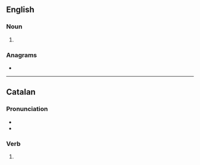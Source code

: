 ==English==

===Noun===
{{head|en|noun plural form}}

# {{plural of|tallat|lang=en}}

===Anagrams===
* {{anagrams|en|atlatls}}

----

==Catalan==

===Pronunciation===
* {{ca-IPA}}
* {{rhymes|ats|lang=ca}}

===Verb===
{{head|ca|past participle|g=m-p}}

# {{ca-verb form of|g=mpl|m=ptc|t=past|tallar}}